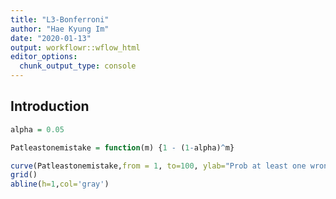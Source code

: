 ```yaml
---
title: "L3-Bonferroni"
author: "Hae Kyung Im"
date: "2020-01-13"
output: workflowr::wflow_html
editor_options:
  chunk_output_type: console
---
```


## Introduction

```r

alpha = 0.05

Patleastonemistake = function(m) {1 - (1-alpha)^m}

curve(Patleastonemistake,from = 1, to=100, ylab="Prob at least one wrong", xlab="m = number of tests")
grid()
abline(h=1,col='gray')


```

